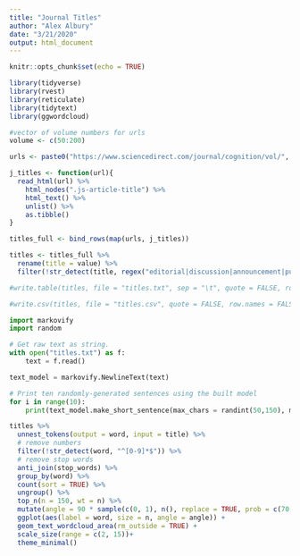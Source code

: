 ```yaml
---
title: "Journal Titles"
author: "Alex Albury"
date: "3/21/2020"
output: html_document
---
```


```r
knitr::opts_chunk$set(echo = TRUE)
```

```r
library(tidyverse)
library(rvest)
library(reticulate)
library(tidytext)
library(ggwordcloud)
```

```r
#vector of volume numbers for urls
volume <- c(50:200)

urls <- paste0("https://www.sciencedirect.com/journal/cognition/vol/", volume, "/issue/1")
```



```r
j_titles <- function(url){
  read_html(url) %>% 
    html_nodes(".js-article-title") %>% 
    html_text() %>%
    unlist() %>%
    as.tibble()
}

titles_full <- bind_rows(map(urls, j_titles))
```
```r
titles <- titles_full %>% 
  rename(title = value) %>%
  filter(!str_detect(title, regex("editorial|discussion|announcement|publisher", ignore_case = TRUE)))
```

```r
#write.table(titles, file = "titles.txt", sep = "\t", quote = FALSE, row.names = FALSE)

#write.csv(titles, file = "titles.csv", quote = FALSE, row.names = FALSE)
```


```python
import markovify
import random

# Get raw text as string.
with open("titles.txt") as f:
    text = f.read()

text_model = markovify.NewlineText(text)

# Print ten randomly-generated sentences using the built model
for i in range(10):
    print(text_model.make_short_sentence(max_chars = randint(50,150), max_overlap_ratio = random.uniform(.4, .8)))
```

```r
titles %>% 
  unnest_tokens(output = word, input = title) %>% 
  # remove numbers
  filter(!str_detect(word, "^[0-9]*$")) %>%
  # remove stop words
  anti_join(stop_words) %>% 
  group_by(word) %>% 
  count(sort = TRUE) %>% 
  ungroup() %>%
  top_n(n = 150, wt = n) %>%
  mutate(angle = 90 * sample(c(0, 1), n(), replace = TRUE, prob = c(70, 30))) %>%
  ggplot(aes(label = word, size = n, angle = angle)) +
  geom_text_wordcloud_area(rm_outside = TRUE) +
  scale_size(range = c(2, 15))+
  theme_minimal()
  
```

